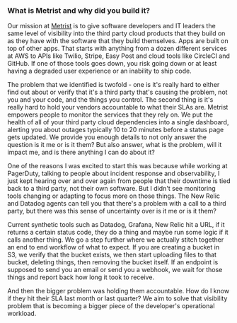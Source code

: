 ### What is Metrist and why did you build it?

Our mission at [Metrist](https://metrist.io/) is to give software developers and
IT leaders the same level of visibility into the third party cloud products that
they build on as they have with the software that they build themselves. Apps
are built on top of other apps. That starts with anything from a dozen different
services at AWS to APIs like Twilio, Stripe, Easy Post and cloud tools like
CircleCI and GitHub. If one of those tools goes down, you risk going down or at
least having a degraded user experience or an inability to ship code.

The problem that we identified is twofold - one is it's really hard to either
find out about or verify that it's a third party that's causing the problem, not
you and your code, and the things you control. The second thing is it's really
hard to hold your vendors accountable to what their SLAs are. Metrist empowers
people to monitor the services that they rely on. We put the health of all of
your third party cloud dependencies into a single dashboard, alerting you about
outages typically 10 to 20 minutes before a status page gets updated. We provide
you enough details to not only answer the question is it me or is it them? But
also answer, what is the problem, will it impact me, and is there anything I can
do about it?

One of the reasons I was excited to start this was because while working at
PagerDuty, talking to people about incident response and observability, I just
kept hearing over and over again from people that their downtime is tied back to
a third party, not their own software. But I didn't see monitoring tools
changing or adapting to focus more on those things. The New Relic and Datadog
agents can tell you that there's a problem with a call to a third party, but
there was this sense of uncertainty over is it me or is it them?

Current synthetic tools such as Datadog, Grafana, New Relic hit a URL, if it
returns a certain status code, they do a thing and maybe run some logic if it
calls another thing. We go a step further where we actually stitch together an
end to end workflow of what to expect. If you are creating a bucket in S3, we
verify that the bucket exists, we then start uploading files to that bucket,
deleting things, then removing the bucket itself. If an endpoint is supposed to
send you an email or send you a webhook, we wait for those things and report
back how long it took to receive.

And then the bigger problem was holding them accountable. How do I know if they
hit their SLA last month or last quarter? We aim to solve that visibility
problem that is becoming a bigger piece of the developer's operational workload.

